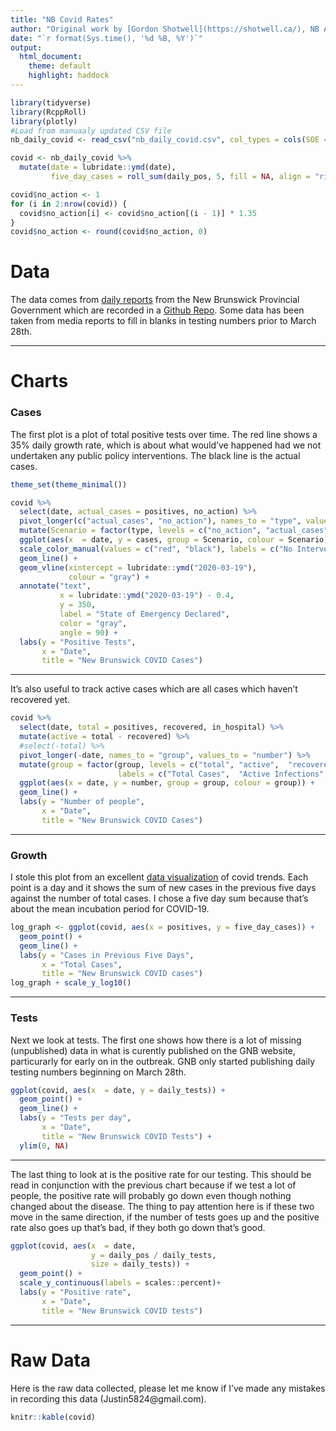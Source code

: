 ---
title: "NB Covid Rates"
author: "Original work by [Gordon Shotwell](https://shotwell.ca/), NB Adaptation by [Justin d'Entremont](mailto:justin5824@gmail.com)"
date: "`r format(Sys.time(), '%d %B, %Y')`"
output:
  html_document:
    theme: default
    highlight: haddock
---

```{r setup, include=FALSE}
library(tidyverse)
library(RcppRoll)
library(plotly)
#Load from manuaaly updated CSV file
nb_daily_covid <- read_csv("nb_daily_covid.csv", col_types = cols(SOE = col_integer()))

covid <- nb_daily_covid %>% 
  mutate(date = lubridate::ymd(date),
         five_day_cases = roll_sum(daily_pos, 5, fill = NA, align = "right"))

covid$no_action <- 1
for (i in 2:nrow(covid)) {
  covid$no_action[i] <- covid$no_action[(i - 1)] * 1.35
}
covid$no_action <- round(covid$no_action, 0)
```
# Data 

The data comes from [daily reports](http://gnb.ca/coronavirus) from the New Brunswick Provincial Government which are recorded in a [Github Repo](https://github.com/lubindent/nb_covid). Some data has been taken from media reports to fill in blanks in testing numbers prior to March 28th.

---

# Charts

### Cases

The first plot is a plot of total positive tests over time. The red line shows a 35% daily growth rate, which is about what would've happened had we not undertaken any public policy interventions. The black line is the actual cases. 

```{r plots, echo = FALSE, warning=FALSE, message=FALSE, dev='svg'}
theme_set(theme_minimal())

covid %>% 
  select(date, actual_cases = positives, no_action) %>% 
  pivot_longer(c("actual_cases", "no_action"), names_to = "type", values_to = "cases") %>% 
  mutate(Scenario = factor(type, levels = c("no_action", "actual_cases"))) %>% 
  ggplot(aes(x  = date, y = cases, group = Scenario, colour = Scenario)) +
  scale_color_manual(values = c("red", "black"), labels = c("No Intervention", "Actual Cases")) +
  geom_line() +
  geom_vline(xintercept = lubridate::ymd("2020-03-19"), 
             colour = "gray") +
  annotate("text", 
           x = lubridate::ymd("2020-03-19") - 0.4, 
           y = 350, 
           label = "State of Emergency Declared", 
           color = "gray",
           angle = 90) +
  labs(y = "Positive Tests",
       x = "Date",
       title = "New Brunswick COVID Cases") 
```

---

It's also useful to track active cases which are all cases which haven't recovered yet.

```{r, echo = FALSE, warning=FALSE, message=FALSE, dev='svg'}

covid %>% 
  select(date, total = positives, recovered, in_hospital) %>% 
  mutate(active = total - recovered) %>% 
  #select(-total) %>% 
  pivot_longer(-date, names_to = "group", values_to = "number") %>% 
  mutate(group = factor(group, levels = c("total", "active",  "recovered", "in_hospital"),
                        labels = c("Total Cases",  "Active Infections",  "Recovered", "In Hospital"))) %>% 
  ggplot(aes(x = date, y = number, group = group, colour = group)) +
  geom_line() +
  labs(y = "Number of people",
       x = "Date",
       title = "New Brunswick COVID Cases")

```

---

### Growth


I stole this plot from an excellent [data visualization](https://aatishb.com/covidtrends/) of covid trends. Each point is a day and it shows the sum of new cases in the previous five days against the number of total cases. I chose a five day sum because that's about the mean incubation period for COVID-19.

```{r, echo = FALSE, warning=FALSE, message=FALSE, dev='svg'}
log_graph <- ggplot(covid, aes(x = positives, y = five_day_cases)) +
  geom_point() +
  geom_line() +
  labs(y = "Cases in Previous Five Days",
       x = "Total Cases",
       title = "New Brunswick COVID cases")
log_graph + scale_y_log10()
```

---

### Tests

Next we look at tests. The first one shows how there is a lot of missing (unpublished) data in what is curently published on the GNB website, particurarly for early on in the outbreak. GNB only started publishing daily testing numbers beginning on March 28th.

```{r, echo = FALSE, warning=FALSE, message=FALSE, dev='svg'}
ggplot(covid, aes(x  = date, y = daily_tests)) +
  geom_point() +
  geom_line() +
  labs(y = "Tests per day",
       x = "Date",
       title = "New Brunswick COVID Tests") +
  ylim(0, NA)

```

---

The last thing to look at is the positive rate for our testing. This should be read in conjunction with the previous chart because if we test a lot of people, the positive rate will probably go down even though nothing changed about the disease. The thing to pay attention here is if these two move in the same direction, if the number of tests goes up and the positive rate also goes up that's bad, if they both go down that's good.

```{r, echo = FALSE, warning=FALSE, message=FALSE, dev='svg'}
ggplot(covid, aes(x  = date, 
                  y = daily_pos / daily_tests,
                  size = daily_tests)) +
  geom_point() +
  scale_y_continuous(labels = scales::percent)+
  labs(y = "Positive rate",
       x = "Date",
       title = "New Brunswick COVID tests") 
```

---

# Raw Data

Here is the raw data collected, please let me know if I've made any mistakes in recording this data (Justin5824@gmail.com). 

```{r echo = FALSE}
knitr::kable(covid)
```


